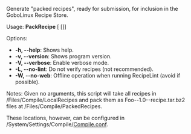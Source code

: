 Generate "packed recipes", ready for submission, for inclusion in the GoboLinux Recipe Store.

Usage: '''PackRecipe''' [<program> [<version>]]

Options:
* '''-h, --help''': Shows help.
* '''-v, --version''': Shows program version.
* '''-V, --verbose''': Enable verbose mode.
* '''-L, --no-lint''': Do not verify recipes (not recommended).
* '''-W, --no-web''':  Offline operation when running RecipeLint (avoid if possible).

Notes:
Given no arguments, this script will take all recipes in
/Files/Compile/LocalRecipes and pack them as Foo--1.0--recipe.tar.bz2
files at /Files/Compile/PackedRecipes.

These locations, however, can be configured in /System/Settings/Compile/[[Compile.conf]].

{{Compile}}
